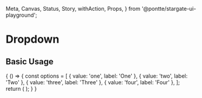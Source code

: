   Meta,
  Canvas,
  Status,
  Story,
  withAction,
  Props,
} from '@pontte/stargate-ui-playground';


<Meta title="Core/Form Elements/Dropdown" component={Dropdown} />

# Dropdown

<Status type="rc" />

## Basic Usage

<Canvas>
  <Story name="Basic Usage" parameters={{
    jest: ['Dropdown.spec.jsx'],
  }}>
    {
      () => {
        const options = [
          { value: 'one', label: 'One' },
          { value: 'two', label: 'Two' },
          { value: 'three', label: 'Three' },
          { value: 'four', label: 'Four' },
        ];
        return (
          <Dropdown
            name="dropdownTeste"
            options={options}
            placeholder="Selecione um número"
          />
        );
      }
    }
  </Story>
</Canvas>

<Props component={Dropdown} />

